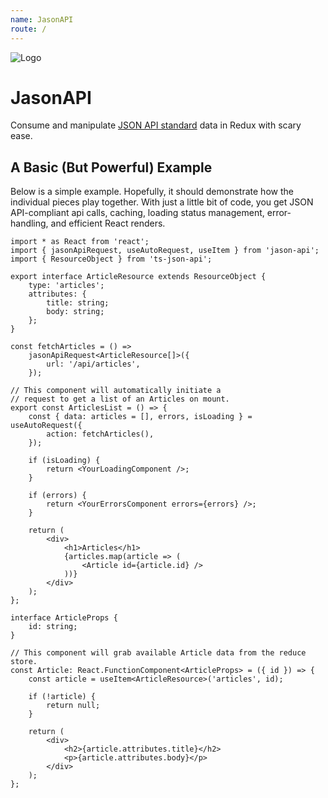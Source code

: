 ```yaml
---
name: JasonAPI
route: /
---
```


![Logo](./imgs/header.png)

# JasonAPI

Consume and manipulate [JSON API standard](http://jsonapi.org/)
data in Redux with scary ease.

## A Basic (But Powerful) Example

Below is a simple example. Hopefully, it should demonstrate how the individual
pieces play together. With just a little bit of code, you get JSON API-compliant
api calls, caching, loading status management, error-handling, and efficient
React renders.

```tsx
import * as React from 'react';
import { jasonApiRequest, useAutoRequest, useItem } from 'jason-api';
import { ResourceObject } from 'ts-json-api';

export interface ArticleResource extends ResourceObject {
    type: 'articles';
    attributes: {
        title: string;
        body: string;
    };
}

const fetchArticles = () =>
    jasonApiRequest<ArticleResource[]>({
        url: '/api/articles',
    });

// This component will automatically initiate a
// request to get a list of an Articles on mount.
export const ArticlesList = () => {
    const { data: articles = [], errors, isLoading } = useAutoRequest({
        action: fetchArticles(),
    });

    if (isLoading) {
        return <YourLoadingComponent />;
    }

    if (errors) {
        return <YourErrorsComponent errors={errors} />;
    }

    return (
        <div>
            <h1>Articles</h1>
            {articles.map(article => (
                <Article id={article.id} />
            ))}
        </div>
    );
};

interface ArticleProps {
    id: string;
}

// This component will grab available Article data from the reduce store.
const Article: React.FunctionComponent<ArticleProps> = ({ id }) => {
    const article = useItem<ArticleResource>('articles', id);

    if (!article) {
        return null;
    }

    return (
        <div>
            <h2>{article.attributes.title}</h2>
            <p>{article.attributes.body}</p>
        </div>
    );
};
```
